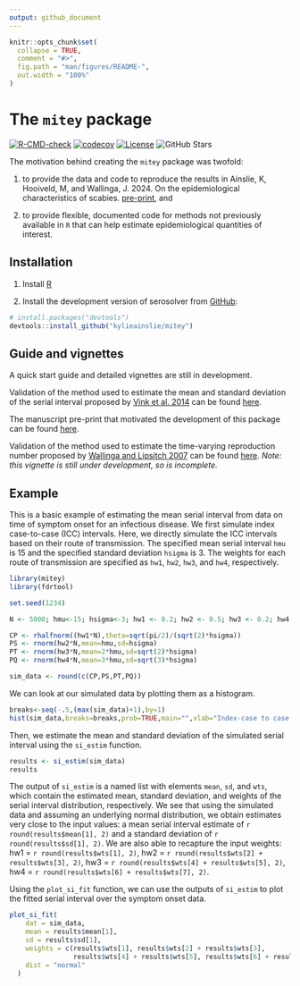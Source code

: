 ```yaml
---
output: github_document
---
```


<!-- README.md is generated from README.Rmd. Please edit that file -->

```r
knitr::opts_chunk$set(
  collapse = TRUE,
  comment = "#>",
  fig.path = "man/figures/README-",
  out.width = "100%"
)
```

# The `mitey` package

<!-- badges: start -->
[![R-CMD-check](https://github.com/kylieainslie/mitey/actions/workflows/R-CMD-check.yaml/badge.svg)](https://github.com/kylieainslie/mitey/actions/workflows/R-CMD-check.yaml)
<!--[![CRAN_Status_Badge](https://www.r-pkg.org/badges/version/your-package)](https://CRAN.R-project.org/package=your-package) -->
[![codecov](https://codecov.io/gh/kylieainslie/mitey/branch/main/graph/badge.svg)](https://codecov.io/gh/kylieainslie/mitey)
[![License](https://img.shields.io/badge/license-MIT-blue.svg)](./LICENSE)
![GitHub Stars](https://img.shields.io/github/stars/kylieainslie/mitey)
<!-- [![DOI](https://zenodo.org/badge/DOI/<DOI>.svg)](https://doi.org/<DOI>)  -->
<!--[![Downloads](https://cranlogs.r-pkg.org/badges/grand-total/mitey)](https://CRAN.R-project.org/package=mitey) -->
<!-- badges: end -->

The motivation behind creating the `mitey` package was twofold: 

1. to provide the data and code to reproduce the results in Ainslie, K, Hooiveld, M, and Wallinga, J. 2024. On the epidemiological characteristics of scabies. [pre-print](https://kylieainslie.github.io/mitey/articles/epidemiology_of_scabies.html), and 

2. to provide flexible, documented code for methods not previously available in `R` that can help estimate epidemiological quantities of interest. 

## Installation

1.  Install [R](http://cran.r-project.org)

2.  Install the development version of serosolver from
    [GitHub](https://github.com/kylieainslie/mitey):

``` r
# install.packages("devtools")
devtools::install_github("kylieainslie/mitey")
```

## Guide and vignettes

A quick start guide and detailed vignettes are still in development. 

Validation of the method used to estimate the mean and standard deviation of the serial interval proposed by [Vink et al. 2014](https://doi.org/10.1093/aje/kwu209) can be found [here](https://kylieainslie.github.io/mitey/articles/code_validation_for_Vink_method.html).

The manuscript pre-print that motivated the development of this package can be found [here](https://kylieainslie.github.io/mitey/articles/epidemiology_of_scabies.html).

Validation of the method used to estimate the time-varying reproduction number proposed by [Wallinga and Lipsitch 2007](https://pmc.ncbi.nlm.nih.gov/articles/PMC1766383/) can be found [here](https://kylieainslie.github.io/mitey/articles/rt_estimation_validation.html). *Note: this vignette is still under development, so is incomplete.*

## Example
This is a basic example of estimating the mean serial interval from data on time of symptom onset for an infectious disease. We first simulate index case-to-case (ICC) intervals. Here, we directly simulate the ICC intervals based on their route of transmission. The specified mean serial interval `hmu` is 15 and the specified standard deviation `hsigma` is 3. The weights for each route of transmission are specified as `hw1`, `hw2`, `hw3`, and `hw4`, respectively.

```r
library(mitey)
library(fdrtool)
```

```r
set.seed(1234)

N <- 5000; hmu<-15; hsigma<-3; hw1 <- 0.2; hw2 <- 0.5; hw3 <- 0.2; hw4 <- 0.1

CP <- rhalfnorm((hw1*N),theta=sqrt(pi/2)/(sqrt(2)*hsigma))
PS <- rnorm(hw2*N,mean=hmu,sd=hsigma)
PT <- rnorm(hw3*N,mean=2*hmu,sd=sqrt(2)*hsigma)
PQ <- rnorm(hw4*N,mean=3*hmu,sd=sqrt(3)*hsigma)

sim_data <- round(c(CP,PS,PT,PQ))
```

We can look at our simulated data by plotting them as a histogram.
```r
breaks<-seq(-.5,(max(sim_data)+1),by=1)
hist(sim_data,breaks=breaks,prob=TRUE,main="",xlab="Index-case to case interval (days)", ylab="frequency", ylim=c(0,0.07))
```

Then, we estimate the mean and standard deviation of the simulated serial interval using the `si_estim` function.
```r
results <- si_estim(sim_data)
results
```
The output of `si_estim` is a named list with elements `mean`, `sd`, and `wts`, which contain the estimated mean, standard deviation, and weights of the serial interval distribution, respectively. We see that using the simulated data and assuming an underlying normal distribution, we obtain estimates very close to the input values: a mean serial interval estimate of `r round(results$mean[1], 2)` and a standard deviation of `r round(results$sd[1], 2)`. We are also able to recapture the input weights: hw1 = `r round(results$wts[1], 2)`, hw2 = `r round(results$wts[2] + results$wts[3], 2)`, hw3 = `r round(results$wts[4] + results$wts[5], 2)`, hw4 = `r round(results$wts[6] + results$wts[7], 2)`.

Using the `plot_si_fit` function, we can use the outputs of `si_estim` to plot the fitted serial interval over the symptom onset data.
```r
plot_si_fit(
    dat = sim_data,
    mean = results$mean[1],
    sd = results$sd[1],
    weights = c(results$wts[1], results$wts[2] + results$wts[3],
                results$wts[4] + results$wts[5], results$wts[6] + results$wts[7]),
    dist = "normal"
  )
```

<!--You'll still need to render `README.Rmd` regularly, to keep `README.md` up-to-date. `devtools::build_readme()` is handy for this. -->
